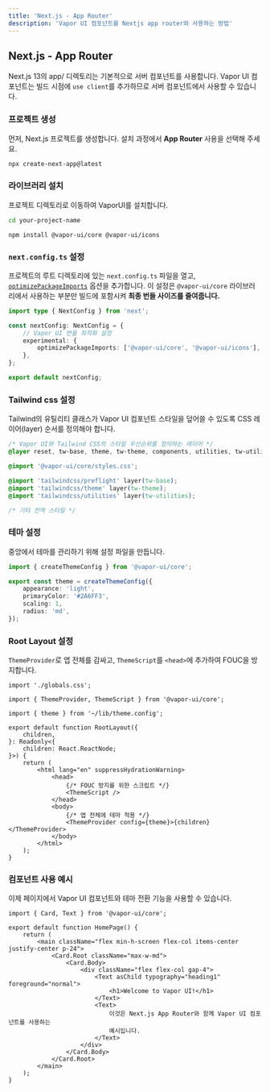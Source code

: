 ```yaml
---
title: 'Next.js - App Router'
description: 'Vapor UI 컴포넌트를 Nextjs app router와 사용하는 방법'
---
```


## Next.js - App Router

Next.js 13의 app/ 디렉토리는 기본적으로 서버 컴포넌트를 사용합니다. Vapor UI 컴포넌트는 빌드 시점에 `use client`를 추가하므로 서버 컴포넌트에서 사용할 수 있습니다.

<Steps>
<Step>

### 프로젝트 생성

먼저, Next.js 프로젝트를 생성합니다. 설치 과정에서 **App Router** 사용을 선택해 주세요.

```bash
npx create-next-app@latest
```

</Step>

<Step>

### 라이브러리 설치

프로젝트 디렉토리로 이동하여 VaporUI를 설치합니다.

```bash
cd your-project-name
```

```package-install
npm install @vapor-ui/core @vapor-ui/icons
```

</Step>

<Step>

### `next.config.ts` 설정

프로젝트의 루트 디렉토리에 있는 `next.config.ts` 파일을 열고, [`optimizePackageImports`](https://nextjs.org/docs/app/api-reference/config/next-config-js/optimizePackageImports) 옵션을 추가합니다. 이 설정은 `@vapor-ui/core` 라이브러리에서 사용하는 부분만 빌드에 포함시켜 **최종 번들 사이즈를 줄여줍니다.**

```typescript title="next.config.ts"
import type { NextConfig } from 'next';

const nextConfig: NextConfig = {
    // Vapor UI 번들 최적화 설정
    experimental: {
        optimizePackageImports: ['@vapor-ui/core', '@vapor-ui/icons'],
    },
};

export default nextConfig;
```

</Step>

<Step>

### Tailwind css 설정

Tailwind의 유틸리티 클래스가 Vapor UI 컴포넌트 스타일을 덮어쓸 수 있도록 CSS 레이어(layer) 순서를 정의해야 합니다.

```css title="src/app/globals.css"
/* Vapor UI와 Tailwind CSS의 스타일 우선순위를 정의하는 레이어 */
@layer reset, tw-base, theme, tw-theme, components, utilities, tw-utilities;

@import '@vapor-ui/core/styles.css';

@import 'tailwindcss/preflight' layer(tw-base);
@import 'tailwindcss/theme' layer(tw-theme);
@import 'tailwindcss/utilities' layer(tw-utilities);

/* 기타 전역 스타일 */
```

</Step>

<Step>

### 테마 설정

중앙에서 테마를 관리하기 위해 설정 파일을 만듭니다.

```typescript title="lib/theme.config.ts"
import { createThemeConfig } from '@vapor-ui/core';

export const theme = createThemeConfig({
    appearance: 'light',
    primaryColor: '#2A6FF3',
    scaling: 1,
    radius: 'md',
});
```

</Step>

<Step>

### Root Layout 설정

`ThemeProvider`로 앱 전체를 감싸고, `ThemeScript`를 `<head>`에 추가하여 FOUC을 방지합니다.

```tsx title="src/app/layout.tsx"
import './globals.css';

import { ThemeProvider, ThemeScript } from '@vapor-ui/core';

import { theme } from '~/lib/theme.config';

export default function RootLayout({
    children,
}: Readonly<{
    children: React.ReactNode;
}>) {
    return (
        <html lang="en" suppressHydrationWarning>
            <head>
                {/* FOUC 방지를 위한 스크립트 */}
                <ThemeScript />
            </head>
            <body>
                {/* 앱 전체에 테마 적용 */}
                <ThemeProvider config={theme}>{children}</ThemeProvider>
            </body>
        </html>
    );
}
```

</Step>

<Step>

### 컴포넌트 사용 예시

이제 페이지에서 Vapor UI 컴포넌트와 테마 전환 기능을 사용할 수 있습니다.

```tsx title="src/app/page.tsx"
import { Card, Text } from '@vapor-ui/core';

export default function HomePage() {
    return (
        <main className="flex min-h-screen flex-col items-center justify-center p-24">
            <Card.Root className="max-w-md">
                <Card.Body>
                    <div className="flex flex-col gap-4">
                        <Text asChild typography="heading1" foreground="normal">
                            <h1>Welcome to Vapor UI!</h1>
                        </Text>
                        <Text>
                            이것은 Next.js App Router와 함께 Vapor UI 컴포넌트를 사용하는
                            예시입니다.
                        </Text>
                    </div>
                </Card.Body>
            </Card.Root>
        </main>
    );
}
```

</Step>
</Steps>
